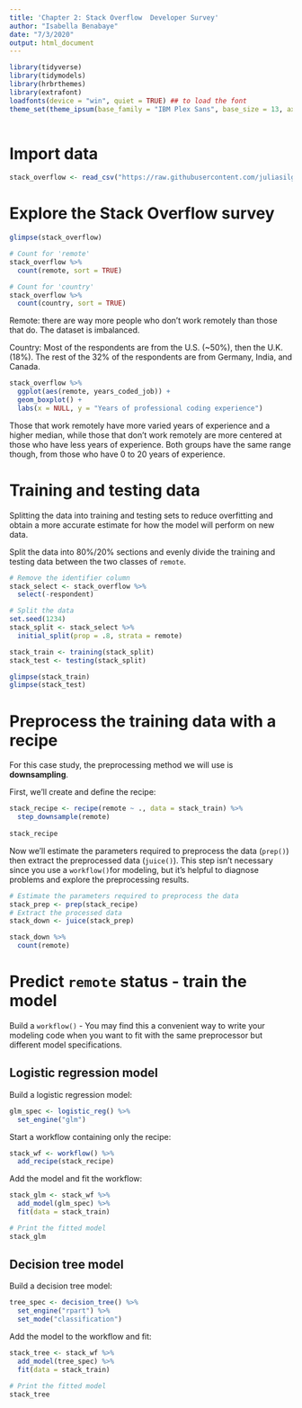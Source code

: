 ```yaml
---
title: 'Chapter 2: Stack Overflow  Developer Survey'
author: "Isabella Benabaye"
date: "7/3/2020"
output: html_document
---
```

```r
library(tidyverse)
library(tidymodels)
library(hrbrthemes)
library(extrafont)
loadfonts(device = "win", quiet = TRUE) ## to load the font
theme_set(theme_ipsum(base_family = "IBM Plex Sans", base_size = 13, axis_title_size = 14))
  
```

# Import data
```r
stack_overflow <- read_csv("https://raw.githubusercontent.com/juliasilge/supervised-ML-case-studies-course/master/data/stack_overflow.csv")
```

# Explore the Stack Overflow survey
```r
glimpse(stack_overflow)

# Count for 'remote'
stack_overflow %>% 
  count(remote, sort = TRUE)

# Count for 'country'
stack_overflow %>% 
  count(country, sort = TRUE)
```

Remote: there are way more people who don't work remotely than those that do. The dataset is imbalanced.

Country: Most of the respondents are from the U.S. (~50%), then the U.K. (18%). The rest of the 32% of the respondents are from Germany, India, and Canada.

```r
stack_overflow %>% 
  ggplot(aes(remote, years_coded_job)) +
  geom_boxplot() +
  labs(x = NULL, y = "Years of professional coding experience")
```

Those that work remotely have more varied years of experience and a higher median, while those that don't work remotely are more centered at those who have less years of experience. Both groups have the same range though, from those who have 0 to 20 years of experience.

# Training and testing data
Splitting the data into training and testing sets to reduce overfitting and obtain a more accurate estimate for how the model will perform on new data.

Split the data into 80%/20% sections and evenly divide the training and testing data between the two classes of `remote`.

```r
# Remove the identifier column
stack_select <- stack_overflow %>% 
  select(-respondent)

# Split the data
set.seed(1234)
stack_split <- stack_select %>% 
  initial_split(prop = .8, strata = remote)

stack_train <- training(stack_split)
stack_test <- testing(stack_split)

glimpse(stack_train)
glimpse(stack_test)
```

# Preprocess the training data with a recipe
For this case study, the preprocessing method we will use is **downsampling**.

First, we'll create and define the recipe:
```r
stack_recipe <- recipe(remote ~ ., data = stack_train) %>% 
  step_downsample(remote)
  
stack_recipe
```

Now we'll estimate the parameters required to preprocess the data (`prep()`) then extract the preprocessed data (`juice()`). This step isn't necessary since you use a `workflow()`for modeling, but it's helpful to diagnose problems and explore the preprocessing results.

```r
# Estimate the parameters required to preprocess the data
stack_prep <- prep(stack_recipe)
# Extract the processed data
stack_down <- juice(stack_prep)

stack_down %>% 
  count(remote)
```

# Predict `remote` status - train the model
Build a `workflow()` - You may find this a convenient way to write your modeling code when you want to fit with the same preprocessor but different model specifications.

## Logistic regression model

Build a logistic regression model:
```r
glm_spec <- logistic_reg() %>% 
  set_engine("glm")
```

Start a workflow containing only the recipe:
```r
stack_wf <- workflow() %>% 
  add_recipe(stack_recipe)
```

Add the model and fit the workflow:
```r
stack_glm <- stack_wf %>% 
  add_model(glm_spec) %>% 
  fit(data = stack_train)

# Print the fitted model
stack_glm
```

## Decision tree model

Build a decision tree model:
```r
tree_spec <- decision_tree() %>% 
  set_engine("rpart") %>% 
  set_mode("classification")
```

Add the model to the workflow and fit:
```r
stack_tree <- stack_wf %>% 
  add_model(tree_spec) %>% 
  fit(data = stack_train)

# Print the fitted model
stack_tree
```

